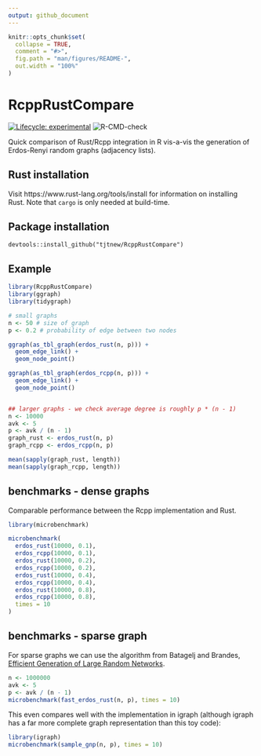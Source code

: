 ```yaml
---
output: github_document
---
```


<!-- README.md is generated from README.Rmd. Please edit that file -->

```r
knitr::opts_chunk$set(
  collapse = TRUE,
  comment = "#>",
  fig.path = "man/figures/README-",
  out.width = "100%"
)
```

# RcppRustCompare

<!-- badges: start -->
[![Lifecycle: experimental](https://img.shields.io/badge/lifecycle-experimental-orange.svg)](https://www.tidyverse.org/lifecycle/#experimental)
![R-CMD-check](https://github.com/tjtnew/RcppRustCompare/workflows/R-CMD-check/badge.svg?branch=master)
<!-- badges: end -->

Quick comparison of Rust/Rcpp integration in R vis-a-vis the generation of 
Erdos-Renyi random graphs (adjacency lists).

## Rust installation
Visit https://www.rust-lang.org/tools/install for information on installing 
Rust.  Note that `cargo` is only needed at build-time.

## Package installation
`devtools::install_github("tjtnew/RcppRustCompare")`

## Example
```r
library(RcppRustCompare)
library(ggraph)
library(tidygraph)

# small graphs
n <- 50 # size of graph
p <- 0.2 # probability of edge between two nodes

ggraph(as_tbl_graph(erdos_rust(n, p))) +
  geom_edge_link() +
  geom_node_point()

ggraph(as_tbl_graph(erdos_rcpp(n, p))) +
  geom_edge_link() +
  geom_node_point()


## larger graphs - we check average degree is roughly p * (n - 1)
n <- 10000
avk <- 5
p <- avk / (n - 1)
graph_rust <- erdos_rust(n, p)
graph_rcpp <- erdos_rcpp(n, p)

mean(sapply(graph_rust, length))
mean(sapply(graph_rcpp, length))
```

## benchmarks - dense graphs
Comparable performance between the Rcpp implementation and Rust.
```r
library(microbenchmark)

microbenchmark(
  erdos_rust(10000, 0.1),
  erdos_rcpp(10000, 0.1),
  erdos_rust(10000, 0.2),
  erdos_rcpp(10000, 0.2),
  erdos_rust(10000, 0.4),
  erdos_rcpp(10000, 0.4),
  erdos_rust(10000, 0.8),
  erdos_rcpp(10000, 0.8),
  times = 10
)
```

## benchmarks - sparse graph
For sparse graphs we can use the algorithm from Batagelj and Brandes, 
[Efficient Generation of Large Random Networks](https://journals.aps.org/pre/abstract/10.1103/PhysRevE.71.036113).

```r
n <- 1000000
avk <- 5
p <- avk / (n - 1)
microbenchmark(fast_erdos_rust(n, p), times = 10)
```

This even compares well with the implementation in igraph (although igraph
has a far more complete graph representation than this toy code):

```r
library(igraph)
microbenchmark(sample_gnp(n, p), times = 10)
```

